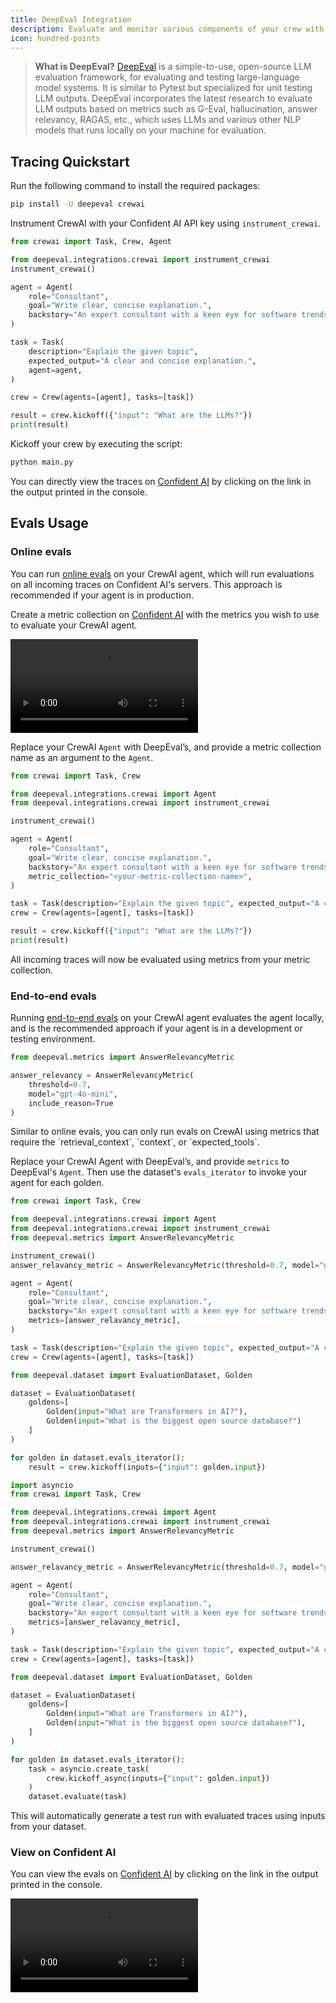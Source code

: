 ```yaml
---
title: DeepEval Integration
description: Evaluate and monitor various components of your crew with latest research based metrics.
icon: hundred-points
---
```


>**What is DeepEval?** [DeepEval](https://github.com/confident-ai/deepeval) is a simple-to-use, open-source LLM evaluation framework, for evaluating and testing large-language model systems. It is similar to Pytest but specialized for unit testing LLM outputs. DeepEval incorporates the latest research to evaluate LLM outputs based on metrics such as G-Eval, hallucination, answer relevancy, RAGAS, etc., which uses LLMs and various other NLP models that runs locally on your machine for evaluation.

## Tracing Quickstart

<Steps>

<Step title="Install Dependencies">

Run the following command to install the required packages:

```bash
pip install -U deepeval crewai
```

</Step>

<Step title="Configure CrewAI">

Instrument CrewAI with your Confident AI API key using `instrument_crewai`.

```python main.py {3,4}
from crewai import Task, Crew, Agent

from deepeval.integrations.crewai import instrument_crewai
instrument_crewai()

agent = Agent(
    role="Consultant",
    goal="Write clear, concise explanation.",
    backstory="An expert consultant with a keen eye for software trends.",
)

task = Task(
    description="Explain the given topic",
    expected_output="A clear and concise explanation.",
    agent=agent,
)

crew = Crew(agents=[agent], tasks=[task])

result = crew.kickoff({"input": "What are the LLMs?"})
print(result)
```

</Step>

<Step title="Run CrewAI">

Kickoff your crew by executing the script:

```bash
python main.py
```

</Step>

You can directly view the traces on [Confident AI](https://app.confident.ai) by clicking on the link in the output printed in the console.

</Steps>

## Evals Usage

### Online evals

You can run [online evals](/docs/llm-tracing/evaluations) on your CrewAI agent, which will run evaluations on all incoming traces on Confident AI's servers. This approach is recommended if your agent is in production.

<Steps>

<Step title="Create metric collection">

Create a metric collection on [Confident AI](https://app.confident.ai) with the metrics you wish to use to evaluate your CrewAI agent.

<Frame caption="Create metric collection">
  <video
    src="https://confident-docs.s3.us-east-1.amazonaws.com/integrations%3Athird-party-integrations%3Acreate-metric-collection-4k.mp4"
    controls
    autoPlay
  />
</Frame>

<Warning>
  Your CrewAI metric collection cannot contain metrics that require
  `retrieval_context`, `context`, or `expected_tools`.
</Warning>

</Step>

<Step title="Run evals">

Replace your CrewAI `Agent` with DeepEval’s, and provide a metric collection name as an argument to the `Agent`.

```python main.py focus={3,12}
from crewai import Task, Crew

from deepeval.integrations.crewai import Agent
from deepeval.integrations.crewai import instrument_crewai

instrument_crewai()

agent = Agent(
    role="Consultant",
    goal="Write clear, concise explanation.",
    backstory="An expert consultant with a keen eye for software trends.",
    metric_collection="<your-metric-collection-name>",
)

task = Task(description="Explain the given topic", expected_output="A clear and concise explanation.", agent=agent)
crew = Crew(agents=[agent], tasks=[task])

result = crew.kickoff({"input": "What are the LLMs?"})
print(result)
```

<Success>
  All incoming traces will now be evaluated using metrics from your metric
  collection.
</Success>

</Step>
</Steps>

### End-to-end evals

Running [end-to-end evals](/docs/llm-evaluation/single-turn/end-to-end) on your CrewAI agent evaluates the agent locally, and is the recommended approach if your agent is in a development or testing environment.

<Steps>

<Step title="Create metric">

```python
from deepeval.metrics import AnswerRelevancyMetric

answer_relevancy = AnswerRelevancyMetric(
    threshold=0.7,
    model="gpt-4o-mini",
    include_reason=True
)
```

<Warning>
  Similar to online evals, you can only run evals on CrewAI using metrics that require the `retrieval_context`, `context`, or `expected_tools`.
</Warning>
</Step>

<Step title="Run evals">

Replace your CrewAI Agent with DeepEval’s, and provide `metrics` to DeepEval's `Agent`. Then use the dataset's `evals_iterator` to invoke your agent for each golden.

<Tabs>
<Tab title="Synchronous">

```python main.py maxLines=100 focus={3,14,20-30}
from crewai import Task, Crew

from deepeval.integrations.crewai import Agent
from deepeval.integrations.crewai import instrument_crewai
from deepeval.metrics import AnswerRelevancyMetric

instrument_crewai()
answer_relavancy_metric = AnswerRelevancyMetric(threshold=0.7, model="gpt-4o-mini", include_reason=True)

agent = Agent(
    role="Consultant",
    goal="Write clear, concise explanation.",
    backstory="An expert consultant with a keen eye for software trends.",
    metrics=[answer_relavancy_metric],
)

task = Task(description="Explain the given topic", expected_output="A clear and concise explanation.", agent=agent)
crew = Crew(agents=[agent], tasks=[task])

from deepeval.dataset import EvaluationDataset, Golden

dataset = EvaluationDataset(
    goldens=[
        Golden(input="What are Transformers in AI?"),
        Golden(input="What is the biggest open source database?")
    ]
)

for golden in dataset.evals_iterator():
    result = crew.kickoff(inputs={"input": golden.input})
```

</Tab>
<Tab title="Asynchronous">

```python main.py maxLines=100 focus={1,4,16, 22-35}
import asyncio
from crewai import Task, Crew

from deepeval.integrations.crewai import Agent
from deepeval.integrations.crewai import instrument_crewai
from deepeval.metrics import AnswerRelevancyMetric

instrument_crewai()

answer_relavancy_metric = AnswerRelevancyMetric(threshold=0.7, model="gpt-4o-mini", include_reason=True)

agent = Agent(
    role="Consultant",
    goal="Write clear, concise explanation.",
    backstory="An expert consultant with a keen eye for software trends.",
    metrics=[answer_relavancy_metric],
)

task = Task(description="Explain the given topic", expected_output="A clear and concise explanation.", agent=agent)
crew = Crew(agents=[agent], tasks=[task])

from deepeval.dataset import EvaluationDataset, Golden

dataset = EvaluationDataset(
    goldens=[
        Golden(input="What are Transformers in AI?"),
        Golden(input="What is the biggest open source database?"),
    ]
)

for golden in dataset.evals_iterator():
    task = asyncio.create_task(
        crew.kickoff_async(inputs={"input": golden.input})
    )
    dataset.evaluate(task)
```

</Tab>
</Tabs>

<Success>
  This will automatically generate a test run with evaluated traces using inputs
  from your dataset.
</Success>

</Step>
</Steps>

### View on Confident AI

You can view the evals on [Confident AI](https://app.confident.ai) by clicking on the link in the output printed in the console.

<Frame>
<video
  src="https://confident-docs.s3.us-east-1.amazonaws.com/end-to-end%3Acrewai-4k-no-zoom.mp4"
  controls
  autoPlay
/>
</Frame>